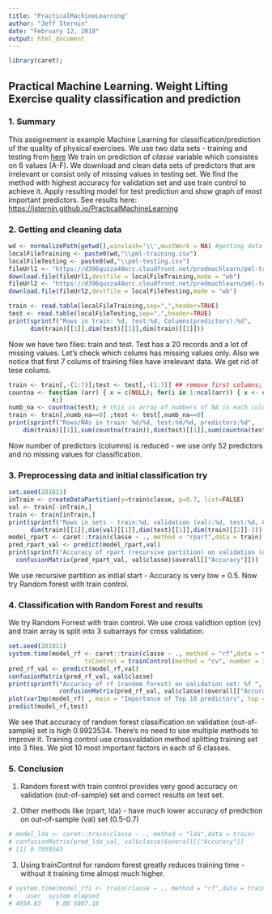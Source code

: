 ```yaml
---
title: "PracticalMachineLearning"
author: "Jeff Sternin"
date: "February 12, 2018"
output: html_document
---
```

```r
library(caret);
```
## **Practical Machine Learning. Weight Lifting Exercise quality classification and prediction **

### **1. Summary**  

This assignement is example Machine Learning for classification/prediction of the quality of physical exercises.
We use two data sets - training and testing from [here](http://groupware.les.inf.puc-rio.br/har)
We train on prediction of $classe$ variable which consistes on 6 values (A-F). We download and clean data sets of
predictors that are irrelevant or consist only of missing values in testing set. We find the method with highest 
accuracy for validation set and use train control to achieve it. Apply resulting model for test prediction and
show graph of most important predictors.
See results here: <https://jsternin.github.io/PracticalMachineLearning>

### **2. Getting and cleaning data**  

```r
wd <- normalizePath(getwd(),winslash='\\',mustWork = NA) #getting data
localFileTraining <- paste0(wd,"\\pml-training.csv")
localFileTesting <- paste0(wd,"\\pml-testing.csv")
fileUrl1 <- "https://d396qusza40orc.cloudfront.net/predmachlearn/pml-training.csv?accessType = DOWNLOAD"
download.file(fileUrl1,destfile = localFileTraining,mode = "wb") 
fileUrl2 <- "https://d396qusza40orc.cloudfront.net/predmachlearn/pml-testing.csv?accessType = DOWNLOAD"
download.file(fileUrl2,destfile = localFileTesting,mode = "wb") 
```

```r
train <- read.table(localFileTraining,sep=",",header=TRUE) 
test <- read.table(localFileTesting,sep=",",header=TRUE)
print(sprintf("Rows in train: %d, test:%d, Columns(predictors):%d",
      dim(train)[[1]],dim(test)[[1]],dim(train)[[2]]))
```

Now we have two files: train and test. Test has a 20 records and a lot of missing values.
Let's check which colums has missing values only.
Also we notice that first 7 colums of training files have irrelevant data. We get rid of tese colums.

```r
train <- train[,-(1:7)];test <- test[,-(1:7)] ## remove first columns; count number of NA in colums
countna <- function (arr) { x = c(NULL); for(i in 1:ncol(arr)) { x <- c(x,sum(is.na(arr[,i]))) } 
            x;}
numb_na <- countna(test); # this is array of numbers of NA in each column; leave only columns where no na in test file
train <- train[,numb_na==0] ;test <- test[,numb_na==0]
print(sprintf("Rows/NAs in train: %d/%d, test:%d/%d, predictors:%d", 
    dim(train)[[1]],sum(countna(train)),dim(test)[[1]],sum(countna(test)),dim(train)[[2]]-1));  
```
Now number of predictors (columns) is reduced - we use only 52 predictors and no missing values for classification.

### **3. Preprocessing data and initial classification try** 

```r
set.seed(201811)
inTrain <- createDataPartition(y=train$classe, p=0.7, list=FALSE)
val <- train[-inTrain,]
train <- train[inTrain,]
print(sprintf("Rows in sets - train:%d, validation (val):%d, test:%d, Columns (Pedictors):%d ",
      dim(train)[[1]],dim(val)[[1]],dim(test)[[1]],dim(train)[[2]]-1))
model_rpart <- caret::train(classe ~ ., method = "rpart",data = train)
pred_rpart_val <- predict(model_rpart,val)   
print(sprintf("Accuracy of rpart (recursive partition) on validation (out-off-sample) set: %f ",
  confusionMatrix(pred_rpart_val, val$classe)$overall[["Accuracy"]]))
```
We use recursive partition as initial start - Accuracy is very low = 0.5.
Now try Random forest with train control.

### **4. Classification with Random Forest and results** 

We try Random Forrest with train control. We use cross validtion option (cv) and train array is split into 3 subarrays for
cross validation. 

```r
set.seed(201811)
system.time(model_rf <- caret::train(classe ~ ., method = "rf",data = train, importance = T, 
                     trControl = trainControl(method = "cv", number = 3))) ##,verboseIter = TRUE
pred_rf_val <- predict(model_rf,val)   
confusionMatrix(pred_rf_val, val$classe)
print(sprintf("Accuracy of rf (random forest) on validation set: %f ", 
              confusionMatrix(pred_rf_val, val$classe)$overall[["Accuracy"]]))
plot(varImp(model_rf) , main = "Importance of Top 10 predictors", top = 10)# Top 10 plot
predict(model_rf,test)
```
We see that accuracy of random forest classification on validation (out-of-sample) set is high 0.9923534.
There's no need to use multiple methods to improve it. Training control use crossvaldation method splitting training set into 3 files. We plot 10 most important factors in each of 6 classes.

### **5. Conclusion**   

1. Random forest with train control provides very good accuracy on validation (out-of-sample) set and correct results on test set.

2. Other methods like (rpart, lda) - have much lower accuracy of prediction on out-of-sample (val) set (0.5-0.7) 

```r
# model_lda <- caret::train(classe ~ ., method = "lda",data = train)
# confusionMatrix(pred_lda_val, val$classe)$overall[["Accuracy"]]
# [1] 0.7059543
```

3. Using trainControl for random forest greatly reduces training time - without it training time almost much higher. 

```r
# system.time(model_rf1 <- train(classe ~ ., method = "rf",data = train))
#    user  system elapsed 
# 4954.83    9.88 5807.16 
```